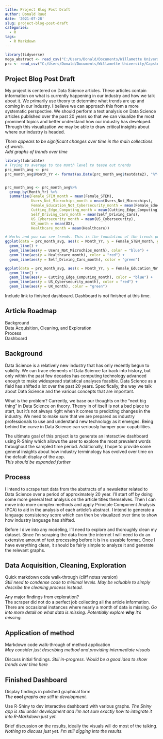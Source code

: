 ```yaml
---
title: Project Blog Post Draft
author: Donald Ruud
date: '2021-07-28'
slug: project-blog-post-draft
categories:
  - R
tags:
  - R Markdown
---
```


```r
library(tidyverse)
mega_abstract <- read_csv("C:/Users/Donald/Documents/Willamette University/Capstone/mega_abstract")
prc <- read_csv("C:/Users/Donald/Documents/Willamette University/Capstone/finaldatasetPCA")
```


## Project Blog Post Draft

My project is centered on Data Science articles. These articles contain information on what is currently happening in our industry and how we talk about it. We primarily use theory to determine what trends are up and coming in our industry. I believe we can approach this from a more systematic perspective. We should perform a text analysis on Data Science articles published over the past 20 years so that we can visualize the most prominent topics and better understand how our industry has developed. Through this visualization we may be able to draw critical insights about where our industry is headed.  

*There appears to be significant changes over time in the main collections of words.*  
*Add graphs of trends over time*
```r
library(lubridate)
# Trying to average to the month level to tease out trends
prc_month_avg <- prc
prc_month_avg$Month_Yr <- format(as.Date(prc_month_avg$testdate2), "%Y-%m")


prc_month_avg <- prc_month_avg%>%
  group_by(Month_Yr) %>%
  summarise(Female_STEM_month = mean(Female_STEM),
            Users_Not_Microchips_month = mean(Users_Not_Microchips),
            Female_Education_Not_Cybersecurity_month = mean(Female_Education_Not_Cybersecurity),
            Cutting_Edge_Computing_month = mean(Cutting_Edge_Computing),
            Self_Driving_Cars_month = mean(Self_Driving_Cars),
            US_Cybersecurity_month = mean(US_Cybersecurity),
            UX_month = mean(UX),
            Healthcare_month = mean(Healthcare))

# Works and you can see trends. This is the foundation of the trends portion.
ggplot(data = prc_month_avg, aes(x = Month_Yr, y = Female_STEM_month, group = 1)) +
  geom_line() +
  geom_line(aes(y = Users_Not_Microchips_month), color = "blue") +
  geom_line(aes(y = Healthcare_month), color = "red") +
  geom_line(aes(y = Self_Driving_Cars_month), color = "green")
```
```r
ggplot(data = prc_month_avg, aes(x = Month_Yr, y = Female_Education_Not_Cybersecurity_month, group = 1)) +
  geom_line() +
  geom_line(aes(y = Cutting_Edge_Computing_month), color = "blue") +
  geom_line(aes(y = US_Cybersecurity_month), color = "red") +
  geom_line(aes(y = UX_month), color = "green")
```


Include link to finished dashboard. Dashboard is not finished at this time.


## Article Roadmap

Background  
Data Acquisition, Cleaning, and Exploration  
Process  
Dashboard  


## Background

Data Science is a relatively new industry that has only recently begun to solidify. We can trace elements of Data Science far back into history, but only within the past few decades has computing technology advanced enough to make widespread statistical analyses feasible. Data Science as a field has shifted a lot over the past 20 years. Specifically, the way we talk about Data Science and the various concepts that are important.  

What is the problem? Currently, we base our thoughts on the “next big thing” in Data Science on theory. Theory in of itself is not a bad place to start, but it’s not always right when it comes to predicting changes in the industry. We need to make sure that we are prepared as industry professionals to use and understand new technology as it emerges. Being behind the curve in Data Science can seriously hamper your capabilities.  

The ultimate goal of this project is to generate an interactive dashboard using R-Shiny which allows the user to explore the most prevalent words throughout the sampled time period. Additionally, I hope to provide some general insights about how industry terminology has evolved over time on the default display of the app.  
*This should be expanded further*


## Process

I intend to scrape text data from the abstracts of a newsletter related to Data Science over a period of approximately 20 year. I'll start off by doing some more general text analysis on the article titles themselves. Then I can move into more complex methods and apply Principle Component Analysis (PCA) to aid in the analysis of each article’s abstract. I intend to generate a language consistency score which can then be visualized over time to show how industry language has shifted.  

Before I dive into any modeling, I’ll need to explore and thoroughly clean my dataset. Since I’m scraping the data from the internet I will need to do an extensive amount of text processing before it is in a useable format. Once I have everything clean, it should be fairly simple to analyze it and generate the relevant graphs.  


## Data Acquisition, Cleaning, Exploration

Quick markdown code walk-through (cliff notes version)  
*Still need to condense code to minimal levels. May be valuable to simply describe the cleaning process instead.*

Any major findings from exploration?  
The scraper did not do a perfect job collecting all the article information. There are occasional instances where nearly a month of data is missing.
*Go into more detail on what data is missing. Potentially explore* **why** *it's missing.*



## Application of method

Markdown code walk-through of method application  
*May consider just describing method and providing intermediate visuals*  

Discuss initial findings.
*Still in-progress. Would be a good idea to show trends over time here*

## Finished Dashboard

Display findings in polished graphical form  
*The* **cool** *graphs are still in development.*

Use R-Shiny to dev interactive dashboard with various graphs.
*The Shiny app is still under development and I'm not sure exactly how to integrate it into R-Markdown just yet.*  

Brief discussion on the results, ideally the visuals will do most of the talking.  
*Nothing to discuss just yet. I'm still digging into the results.*
